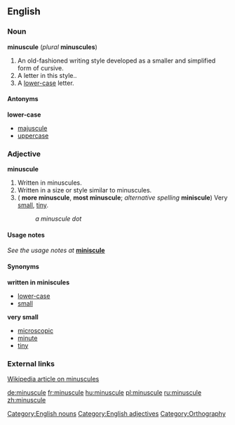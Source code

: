 ==English==
===Noun===
'''minuscule''' (''plural'' '''minuscules''')

#An old-fashioned writing style developed as a smaller and simplified form of cursive.
#A letter in this style..
#A [[lower-case]] letter.

====Antonyms====
'''lower-case'''
*[[majuscule]]
*[[uppercase]]

===Adjective===
'''minuscule'''

#Written in minuscules.
#Written in a size or style similar to minuscules.
#({{compar}} '''more minuscule''', {{superl}} '''most minuscule'''; ''alternative spelling'' '''miniscule''') Very [[small]], [[tiny]].
#:''a minuscule dot''

====Usage notes====
''See the usage notes at'' '''[[miniscule]]'''

====Synonyms====
'''written in miniscules'''
*[[lower-case]]
*[[small]]
'''very small'''
*[[microscopic]]
*[[minute]]
*[[tiny]]

===External links===
[[w:minuscule|Wikipedia article on minuscules]]

[[Category:English nouns]]
[[Category:English adjectives]]
[[Category:Orthography]]

[[de:minuscule]]
[[fr:minuscule]]
[[hu:minuscule]]
[[pl:minuscule]]
[[ru:minuscule]]
[[zh:minuscule]]